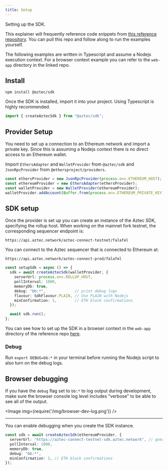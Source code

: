 ```yaml
---
title: Setup
---
```


Setting up the SDK.

This explainer will frequently reference code snippets from [this reference repository](https://github.com/critesjosh/aztec-sdk-starter). You can pull this repo and follow along to run the examples yourself.

The following examples are written in Typescript and assume a Nodejs execution context. For a browser context example you can refer to the `web-app` directory in the linked repo.

## Install

```shell
npm install @aztec/sdk
```

Once the SDK is installed, import it into your project. Using Typescript is highly recommended.

```ts
import { createAztecSdk } from "@aztec/sdk";
```

## Provider Setup

You need to set up a connection to an Ethereum network and import a private key. Since this is assuming a Nodejs context there is no direct access to an Ethereum wallet.

Import `EthersAdapter` and `WalletProvider` from `@aztec/sdk` and `JsonRpcProvider` from `@ethersproject/providers`.

```ts title="/src/latest/index.ts"
const ethersProvider = new JsonRpcProvider(process.env.ETHEREUM_HOST);
const ethereumProvider = new EthersAdapter(ethersProvider);
const walletProvider = new WalletProvider(ethereumProvider);
walletProvider.addAccount(Buffer.from(process.env.ETHEREUM_PRIVATE_KEY, "hex"));
```

## SDK setup

Once the provider is set up you can create an instance of the Aztec SDK, specifying the rollup host. When working on the mainnet fork testnet, the corresponding sequencer endpoint is:

```shell
https://api.aztec.network/aztec-connect-testnet/falafel
```

You can connect to the Aztec sequencer that is connected to Ethereum at:

```shell
https://api.aztec.network/aztec-connect-prod/falafel
```

```ts title="/src/latest/index.ts"
const setupSdk = async () => {
  sdk = await createAztecSdk(walletProvider, {
    serverUrl: process.env.ROLLUP_HOST,
    pollInterval: 1000,
    memoryDb: true,
    debug: "bb:*",             // print debug logs
    flavour: SdkFlavour.PLAIN, // Use PLAIN with Nodejs
    minConfirmation: 1,        // ETH block confirmations
  });

  await sdk.run();
};
```

You can see how to set up the SDK in a browser context in the `web-app` directory of the reference repo [here](https://github.com/critesjosh/aztec-sdk-starter/blob/aa0111251e377722055dbe414fa335f6a6026e11/web-app/pages/index.tsx#L66).

### Debug

Run `export DEBUG=bb:*` in your terminal before running the Nodejs script to also turn on the debug logs.

## Browser debugging

If you have the `debug` flag set to `bb:*` to log output during development, make sure the browser console log level includes "verbose" to be able to see all of the output.

<Image img={require('/img/browser-dev-log.png')} />

---

You can enable debugging when you create the SDK instance.

```ts
const sdk = await createAztecSdk(ethereumProvider, {
  serverUrl: "https://aztec-connect-testnet-sdk.aztec.network", // goerli testnet
  pollInterval: 1000,
  memoryDb: true,
  debug: "bb:*",
  minConfirmation: 1, // ETH block confirmations
});
```
